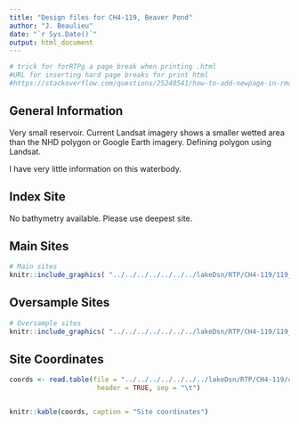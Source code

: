 ```yaml
---
title: "Design files for CH4-119, Beaver Pond"
author: "J. Beaulieu"
date: "`r Sys.Date()`"
output: html_document
---
```


```r
# trick for forRTPg a page break when printing .html
#URL for inserting hard page breaks for print html
#https://stackoverflow.com/questions/25240541/how-to-add-newpage-in-rmarkdown-in-a-smart-way
```
## General Information
Very small reservoir.  Current Landsat imagery shows a smaller wetted area than the NHD polygon or Google Earth imagery.  Defining polygon using Landsat.

I have very little information on this waterbody.

## Index Site
No bathymetry available.  Please use deepest site.

## Main Sites
```r
# Main sites
knitr::include_graphics( "../../../../../../../lakeDsn/RTP/CH4-119/119_Main.png")
```
<P style="page-break-before: always">
  
  

## Oversample Sites
```r
# Oversample sites
knitr::include_graphics( "../../../../../../../lakeDsn/RTP/CH4-119/119_Over.png")
```

<P style="page-break-before: always">
## Site Coordinates
```r

coords <- read.table(file = "../../../../../../../lakeDsn/RTP/CH4-119/ch4_119Sites.txt",
                      header = TRUE, sep = "\t")


knitr::kable(coords, caption = "Site coordinates")
```